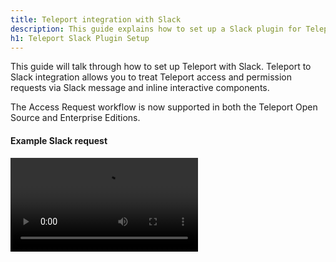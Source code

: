```yaml
---
title: Teleport integration with Slack
description: This guide explains how to set up a Slack plugin for Teleport for privilege elevation approvals.
h1: Teleport Slack Plugin Setup
---
```


This guide will talk through how to set up Teleport with Slack. Teleport to Slack integration allows you to treat Teleport access and permission requests via Slack message and inline interactive components.

<Admonition type="tip">
  The Access Request workflow is now supported in both the Teleport Open Source and Enterprise Editions.
</Admonition>


#### Example Slack request

<video controls>
  <source
    src="../../../img/enterprise/plugins/slack/slack.mp4"
    type="video/mp4"
  />

  <source
    src="../../../img/enterprise/plugins/slack/slack.webm"
    type="video/webm"
  />

  Your browser does not support the video tag.
</video>

## Setup

### Prerequisites

This guide assumes that you have:

- Teleport Enterprise 4.2.8 or newer.
- Admin privileges with access to `tctl`.
- Slack Admin Privileges to create an app and install it in your workspace.

#### Create User and Role for access

Log into Teleport Authentication Server, this is where you normally run `tctl`. Create a
new user and role that only has API access to the `access_request` API. The below script
will create a yaml resource file for a new user and role.

Create a non-interactive bot `access-plugin` user and role.

```bash
kind: user
metadata:
  name: access-plugin
spec:
  roles: ['access-plugin']
version: v2
---
kind: role
version: v3
metadata:
  name: access-plugin
spec:
  allow:
    rules:
      - resources: ['access_request']
        verbs: ['list', 'read']
      - resources: ['access_plugin_data']
        verbs: ['update']
    # teleport currently refuses to issue certs for a user with 0 logins,
    # this restriction may be lifted in future versions.
    logins: ['access-plugin-not-used']
```

Here and below follow along and create yaml resources using `tctl create -f`:

```
$ tctl create -f access.yaml
```

<Admonition type="tip">
  If you're using other plugins, you might want to create different users and roles for different plugins
</Admonition>

#### Export access-plugin certificate

Teleport Plugin uses the `access-plugin` role and user to perform the approval. We export the identity files, using [`tctl auth sign`](https://gravitational.com/teleport/docs/cli-docs/#tctl-auth-sign).

```bash
$ tctl auth sign --format=tls --user=access-plugin --out=auth --ttl=720h
# ...
```

The above sequence should result in three PEM encoded files being generated: `auth.crt`, `auth.key`, and `auth.cas` (certificate, private key, and CA certs respectively).  We'll reference the auth.crt, auth.key, and auth.cas files later when [configuring the plugins](#configuring-teleport-slack).

<Admonition
  type="note"
  title="Certificate Lifetime"
>
  By default, [`tctl auth sign`](https://gravitational.com/teleport/docs/cli-docs/#tctl-auth-sign) produces certificates with a relatively short lifetime. For production deployments, the `--ttl` flag can be used to ensure a more practical certificate lifetime. `--ttl=8760h` exports a 1-year token
</Admonition>

### Create Slack app

We'll create a new Slack app and set up auth tokens and callback URLs so that Slack knows how to notify the Teleport plugin when Approve / Deny buttons are clicked.

You'll need to:

1. Create a new app, pick a name and select a workspace it belongs to.
2. Add OAuth Scopes. This is required by Slack for the app to be installed — we'll only need a single scope to post messages to your Slack account.
3. Obtain OAuth token

#### Creating a New Slack app

Visit [https://api.slack.com/apps](https://api.slack.com/apps) to create a new Slack App.

**App Name:** Teleport<br/>
**Development Slack Workspace:** Pick the workspace you'd like the requests to show up in. <br/>
**App Icon:** <a href="../../../img/enterprise/plugins/teleport_bot@2x.png" download>Download Teleport Bot Icon</a>

![Create Slack App](../../../img/enterprise/plugins/slack/Create-a-Slack-App.png)

#### Selecting OAuth scopes

On the App screen, go to “OAuth and Permissions” under Features in the sidebar menu. Then scroll to Scopes, and add `chat:write, incoming-webhook, users:read, users:read.email` scopes so that our plugin can post messages to your Slack channels.

![API Scopes](../../../img/enterprise/plugins/slack/api-scopes.png)

#### Obtain OAuth token

![OAuth Tokens](../../../img/enterprise/plugins/slack/OAuth.png)

#### Add to workspace

![OAuth Tokens](../../../img/enterprise/plugins/slack/Slackbot-Permissions.png)
After adding to the workspace, you still need to invite the bot to the channel. Do this by using the `@` command,
and inviting them to the channel.
![Invite bot to channel](../../../img/enterprise/plugins/slack/invite-user-to-team.png)

## Installing the Teleport Slack Plugin

We recommend installing the Teleport Plugins alongside the Teleport Proxy. This is an ideal
location as plugins have a low memory footprint, and will require both public internet access
and Teleport Auth access.  We currently only provide linux-amd64 binaries, you can also
compile these plugins from [source](https://github.com/gravitational/teleport-plugins/tree/master/access/slack).

**Install the plugin**

<Tabs>
<TabItem label="Download">
  ```bash
  $ curl -L https://get.gravitational.com/teleport-access-slack-v(=teleport.version=)-linux-amd64-bin.tar.gz
  $ tar -xzf teleport-access-slack-v(=teleport.version=)-linux-amd64-bin.tar.gz
  $ cd teleport-access-slack
  $ ./install
  ```
</TabItem>
<TabItem label="From Source">
  To install from source you need `git` and `go >= (=teleport.golang=)` installed.

  ```bash
  # Checkout teleport-plugins
  $ git clone https://github.com/gravitational/teleport-plugins.git
  $ cd teleport-plugins/access/slack
  $ make
  ```
</TabItem>
</Tabs>

Run `./install` in from 'teleport-slack' or place the executable in the appropriate `/usr/bin` or `/usr/local/bin` on the server installation.

### Configuring Teleport Slack

Teleport Slack uses a config file in TOML format. Generate a boilerplate config by
running the following command:

```bash
$ Teleport-slack configure > teleport-slack.toml
$ sudo mv teleport-slack.toml /etc
```

Then, edit the config as needed.

```yaml
(!examples/resources/plugins/teleport-slack.toml!)
```

#### Editing the config file

In the Teleport section, use the certificates you've generated with `tctl auth sign` before. The plugin installer creates a folder for those certificates in `/var/lib/teleport/plugins/slack/` — so just move the certificates there and make sure the config points to them.

In Slack section, use the OAuth token, signing token, setup the desired channel name. The listen URL is the URL the plugin will listen to for Slack callbacks.


```conf
(!examples/resources/plugins/teleport-slack.toml!)
```

## Test run

Assuming that Teleport is running, and you've created the Slack app, the plugin config,
and provided all the certificates — you can now run the plugin and test the workflow!

```bash
$ teleport-slack start
```

If everything works fine, the log output should look like this:

```bash
$ teleport-slack start
INFO   Starting Teleport Access Slack (=teleport.plugin.version=).1-0-slack/main.go:145
INFO   Starting a request watcher... slack/main.go:330
INFO   Starting insecure HTTP server on 0.0.0.0:8081 utils/http.go:64
INFO   Watcher connected slack/main.go:298
```

### Testing the request approval workflow

You can create a test permissions request with `tctl` and check if the plugin works as expected like this:

#### Create a test permissions request on behalf of a user

```bash
# Replace USERNAME with a Teleport local user and TARGET_ROLE with a Teleport Role
$ tctl request create USERNAME --roles=TARGET_ROLE
```

A user can also try using `--request-roles` flag.

```bash
# Example with a user trying to request a role DBA.
$ tsh login --request-roles=dba
```

#### Approve or deny the request on Slack

The messages should automatically get updated to reflect the action you just clicked. You can also check the request status with `tctl`:

```bash
$ tctl request ls
```

### TSH User Login and Request Admin Role

You can also test the full workflow from the user's perspective using `tsh`:

```bash
# tsh login --request-roles=REQUESTED_ROLE
Seeking request approval... (id: 8f77d2d1-2bbf-4031-a300-58926237a807)
```

You should now see a new request in Teleport, and a message about the request on Slack. You can
approve or deny it and `tsh` should log in successfully or error out right after you click an action button on Slack.

### Setup with SystemD

In production, we recommend starting the Teleport Plugin daemon via an init system like systemd .
Here's the recommended Teleport Plugin service unit file for systemd:

```bash
(!examples/systemd/plugins/teleport-slack.service!)
```

Save this as `teleport-slack.service`.

## Audit log

The plugin will let anyone with access to the Slack Channel so it's
important to review Teleport's audit log.

## Feedback

If you have any issues with this plugin please create an [issue here](https://github.com/gravitational/teleport-plugins/issues/new).
